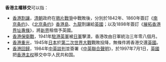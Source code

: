 '''香港主權移交'''可以指：
* [[香港割讓|香港割讓]]，[[清朝|清朝]]政府在[[鴉片戰爭|鴉片戰爭]]中戰敗後，分別於1842年、1860年簽訂《[[南京条约|南京条约]]》、《[[北京条约|北京条约]]》[[香港島|香港島]]、[[九龍|九龍]]割讓給[[英國|英國]]；以及1898年簽訂《[[展拓香港界址專條|展拓香港界址專條]]》，將[[新界|新界]]租借予英國。
* [[香港保衛戰|香港保衛戰]]，1941年[[駐港英軍|駐港英軍]]被[[日軍|日軍]]擊潰，香港改由日軍統治三年零八個月。
* [[香港重光|香港重光]]，1945年[[日本|日本]]於[[第二次世界大戰|第二次世界大戰]]戰敗投降，無條件將香港交還[[英國|英國]]。
* [[香港回歸|香港回歸]]，1984年[[中英談判|中英談判]]並簽署《[[中英聯合聲明|中英聯合聲明]]》，於1997年7月1日，[[英國|英國]]把[[香港|香港]][[主权|主权]]移交中华人民共和国。

{{Disambiguation|Cat=六字中国事件消歧义}}